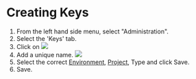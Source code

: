 # Creating Keys

1. From the left hand side menu, select "Administration". 
1. Select the 'Keys' tab.
1. Click on ![](/addkey.png)
1. Add a unique name.
![](/createkey.png)
1. Select the correct [Environment](/glossary#environment), [Project](/glossary#project), Type and click Save.
1. Save. 

 